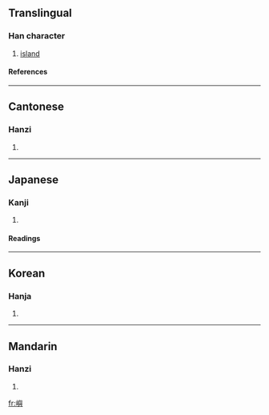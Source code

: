 {{see|屿}}

==Translingual==
===Han character===
{{Han char|rn=46|rad=山|as=14|sn=17|four=2778<sub>1</sub>|canj=山竹X金 (UHXC)}}
# [[island]]
====References====
{{Han ref|kx=0321.250|dkj=08561|hdz=10800.210|uh=5DBC|ud=23996|bh=C0AC|bd=49324}}
----
==Cantonese==
===Hanzi===
{{yue-hanzi|jyut=|y=jeui6, yu4}}
# {{defn|Cantonese}}
----
==Japanese==
===Kanji===
{{ja-kanji|grade=|rs=山14}}
# {{defn|Japanese}} 
====Readings====
{{ja-readings|on=[[しょ]] (sho)|kun=[[しま]] (shima)}}
----
==Korean==
===Hanja===
{{ko-hanja|hangeul=서|rv=seo|mr=sŏ}}
# {{defn|Korean}}
----
==Mandarin==
===Hanzi===
{{cmn-hanzi|sim=屿|pin=[[yǔ]] ([[yu3]])|wg=yü<sup>3</sup>}}
# {{defn|Mandarin}}

[[fr:嶼]]
